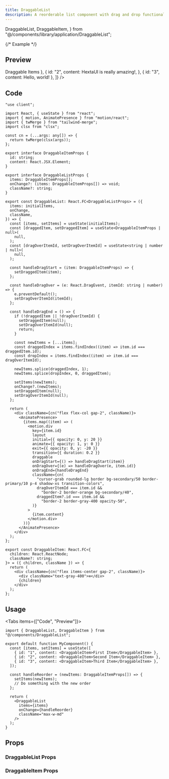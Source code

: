```yaml
---
title: DraggableList
description: A reorderable list component with drag and drop functionality.
---
```


  DraggableList,
  DraggableItem,
} from "@/components/library/application/DraggableList";


{/* Example */}


## Preview

<PreviewContainer>
  <DraggableList
    items={[
      { id: "1", content: <DraggableItem>Draggable Items</DraggableItem> },
      {
        id: "2",
        content: <DraggableItem>HextaUI is really amazing!</DraggableItem>,
      },
      { id: "3", content: <DraggableItem>Hello, world!</DraggableItem> },
    ]}
  />
</PreviewContainer>

## Code

```tsx title="DraggableList.tsx"
"use client";

import React, { useState } from "react";
import { motion, AnimatePresence } from "motion/react";
import { twMerge } from "tailwind-merge";
import clsx from "clsx";

const cn = (...args: any[]) => {
  return twMerge(clsx(args));
};

export interface DraggableItemProps {
  id: string;
  content: React.JSX.Element;
}

export interface DraggableListProps {
  items: DraggableItemProps[];
  onChange?: (items: DraggableItemProps[]) => void;
  className?: string;
}

export const DraggableList: React.FC<DraggableListProps> = ({
  items: initialItems,
  onChange,
  className,
}) => {
  const [items, setItems] = useState(initialItems);
  const [draggedItem, setDraggedItem] = useState<DraggableItemProps | null>(
    null,
  );
  const [dragOverItemId, setDragOverItemId] = useState<string | number | null>(
    null,
  );

  const handleDragStart = (item: DraggableItemProps) => {
    setDraggedItem(item);
  };

  const handleDragOver = (e: React.DragEvent, itemId: string | number) => {
    e.preventDefault();
    setDragOverItemId(itemId);
  };

  const handleDragEnd = () => {
    if (!draggedItem || !dragOverItemId) {
      setDraggedItem(null);
      setDragOverItemId(null);
      return;
    }

    const newItems = [...items];
    const draggedIndex = items.findIndex((item) => item.id === draggedItem.id);
    const dropIndex = items.findIndex((item) => item.id === dragOverItemId);

    newItems.splice(draggedIndex, 1);
    newItems.splice(dropIndex, 0, draggedItem);

    setItems(newItems);
    onChange?.(newItems);
    setDraggedItem(null);
    setDragOverItemId(null);
  };

  return (
    <div className={cn("flex flex-col gap-2", className)}>
      <AnimatePresence>
        {items.map((item) => (
          <motion.div
            key={item.id}
            layout
            initial={{ opacity: 0, y: 20 }}
            animate={{ opacity: 1, y: 0 }}
            exit={{ opacity: 0, y: -20 }}
            transition={{ duration: 0.2 }}
            draggable
            onDragStart={() => handleDragStart(item)}
            onDragOver={(e) => handleDragOver(e, item.id)}
            onDragEnd={handleDragEnd}
            className={cn(
              "cursor-grab rounded-lg border bg-secondary/50 border-primary/10 p-4 shadow-xs transition-colors",
              dragOverItemId === item.id &&
                "border-2 border-orange bg-secondary/40",
              draggedItem?.id === item.id &&
                "border-2 border-gray-400 opacity-50",
            )}
          >
            {item.content}
          </motion.div>
        ))}
      </AnimatePresence>
    </div>
  );
};

export const DraggableItem: React.FC<{
  children: React.ReactNode;
  className?: string;
}> = ({ children, className }) => {
  return (
    <div className={cn("flex items-center gap-2", className)}>
      <div className="text-gray-400">≡</div>
      {children}
    </div>
  );
};
```

## Usage

<Tabs items={["Code", "Preview"]}>
  <Tab value="Preview">
    <PreviewContainer>
      <DraggableListExample />
    </PreviewContainer>
  </Tab>
  <Tab value="Code">

```tsx
import { DraggableList, DraggableItem } from "@/components/DraggableList";

export default function MyComponent() {
  const [items, setItems] = useState([
    { id: "1", content: <DraggableItem>First Item</DraggableItem> },
    { id: "2", content: <DraggableItem>Second Item</DraggableItem> },
    { id: "3", content: <DraggableItem>Third Item</DraggableItem> },
  ]);

  const handleReorder = (newItems: DraggableItemProps[]) => {
    setItems(newItems);
    // Do something with the new order
  };

  return (
    <DraggableList
      items={items}
      onChange={handleReorder}
      className="max-w-md"
    />
  );
}
```

  </Tab>
</Tabs>

## Props

### DraggableList Props

<AutoTypeTable
  path="./components/library/application/DraggableList.tsx"
  name="DraggableListProps"
/>

### DraggableItem Props

<AutoTypeTable
  path="./components/library/application/DraggableList.tsx"
  name="DraggableItemProps"
/>
